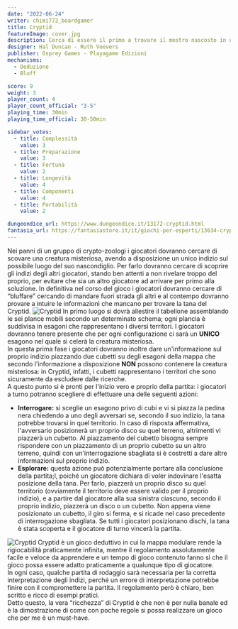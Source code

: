 ```yaml
---
date: "2022-06-24"
writer: chimi772_boardgamer
title: Cryptid
featureImage: cover.jpg
description: Cerca di essere il primo a trovare il mostro nascosto in un gioco di pura deduzione dalle regole semplici e mai ripetitivo
designer: Hal Duncan - Ruth Veevers
publisher: Osprey Games - Playagame Edizioni
mechanisms:
  - Deduzione
  - Bluff

score: 9
weight: 3
player_count: 4
player_count_official: "3-5"
playing_time: 30min
playing_time_official: 30-50min

sidebar_votes:
  - title: Complessità
    value: 3
  - title: Preparazione
    value: 3
  - title: Fortuna
    value: 2
  - title: Longevità
    value: 4
  - title: Componenti
    value: 4
  - title: Portabilità
    value: 2

dungeondice_url: https://www.dungeondice.it/13172-cryptid.html
fantasia_url: https://fantasiastore.it/it/giochi-per-esperti/13634-cryptid.html
---
```


<Setting>
  Nei panni di un gruppo di crypto-zoologi i giocatori dovranno cercare di
  scovare una creatura misteriosa, avendo a disposizione un unico indizio sul
  possibile luogo del suo nascondiglio. Per farlo dovranno cercare di scoprire
  gli indizi degli altri giocatori, stando ben attenti a non rivelare troppo del
  proprio, per evitare che sia un altro giocatore ad arrivare per primo alla
  soluzione. In definitiva nel corso del gioco i giocatori dovranno cercare di
  “bluffare” cercando di mandare fuori strada gli altri e al contempo dovranno
  provare a intuire le informazioni che mancano per trovare la tana del Cryptid.
</Setting>

<img src="./game1.jpg" alt="Cryptid" />

<Rules>
  In primo luogo si dovrà allestire il tabellone assemblando le sei plance
  mobili secondo un determinato schema; ogni plancia è suddivisa in esagoni che
  rappresentano i diversi territori. I giocatori dovranno tenere presente che
  per ogni configurazione ci sarà un <strong> UNICO</strong> esagono nel quale
  si celerà la creatura misteriosa.
  <br />
  In questa prima fase i giocatori dovranno inoltre dare un'informazione sul
  proprio indizio piazzando due cubetti su degli esagoni della mappa che secondo
  l'informazione a disposizione <strong>NON</strong> possono contenere la
  creatura misteriosa: in Cryptid, infatti, i cubetti rappresentano i territori
  che sono sicuramente da escludere dalle ricerche. <br />A questo punto si è
  pronti per l'inizio vero e proprio della partita: i giocatori a turno potranno
  scegliere di effettuare una delle seguenti azioni:
  <ul>
    <li>
      <strong>Interrogare:</strong> si sceglie un esagono privo di cubi e vi si
      piazza la pedina nera chiedendo a uno degli avversari se, secondo il suo
      indizio, la tana potrebbe trovarsi in quel territorio. In caso di risposta
      affermativa, l'avversario posizionerà un proprio disco su quel terreno,
      altrimenti vi piazzerà un cubetto. Al piazzamento del cubetto bisogna
      sempre rispondere con un piazzamento di un proprio cubetto su un altro
      terreno, quindi con un'interrogazione sbagliata si è costretti a dare
      altre informazioni sul proprio indizio.
    </li>
    <li>
      <strong>Esplorare:</strong> questa azione può potenzialmente portare alla
      conclusione della partita;l, poiché un giocatore dichiara di voler
      indovinare l'esatta posizione della tana. Per farlo, piazzerà un proprio
      disco su quel territorio (ovviamente il territorio deve essere valido per
      il proprio indizio), e a partire dal giocatore alla sua sinistra ciascuno,
      secondo il proprio indizio, piazzerà un disco o un cubetto. Non appena
      viene posizionato un cubetto, il giro si ferma, e si ricade nel caso
      precedente di interrogazione sbagliata. Se tutti i giocatori posizionano
      dischi, la tana è stata scoperta e il giocatore di turno vincerà la
      partita.
    </li>
  </ul>
</Rules>

<img src="./game2.jpg" alt="Cryptid" />

<Feedback>
  Cryptid è un gioco deduttivo in cui la mappa modulare rende la rigiocabilità
  praticamente infinita, mentre il regolamento assolutamente facile e veloce da
  apprendere e un tempo di gioco contenuto fanno sì che il gioco possa essere
  adatto praticamente a qualunque tipo di giocatore.
  <br />
  In ogni caso, qualche partita di rodaggio sarà necessaria per la corretta
  interpretazione degli indizi, perché un errore di interpretazione potrebbe
  finire con il compromettere la partita. Il regolamento però è chiaro, ben
  scritto e ricco di esempi pratici.
  <br />
  Detto questo, la vera “ricchezza” di Cryptid è che non è per nulla banale ed è
  la dimostrazione di come con poche regole si possa realizzare un gioco che per
  me è un must-have.
</Feedback>

<Instagram id="CfL1FPfD6ri" />
